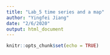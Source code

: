 ```yaml
---
title: "Lab_5 time series and a map"
author: "Yingfei Jiang"
date: "2/6/2020"
output: html_document
---
```


```r
knitr::opts_chunk$set(echo = TRUE)
```


